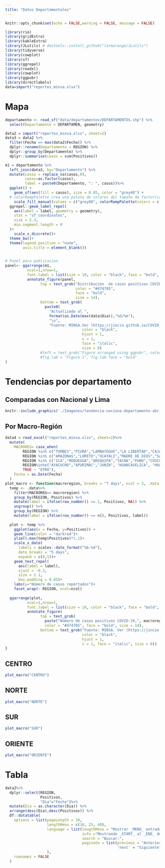 ```yaml
---
title: "Datos Departamentales"
---
```


```r
knitr::opts_chunk$set(echo = FALSE,warning = FALSE, message = FALSE)
```

```r
library(rio)
library(gridExtra)
library(kableExtra)
library(JLutils) # devtools::install_github("larmarange/JLutils")
library(tidyverse)
library(cowplot)
library(sf)
library(ggrepel)
library(readxl)
library(cowplot)
library(ggpubr)
library(directlabels)
data=import("reportes_minsa.xlsx")
```


# Mapa

```r
departamento <- read_sf("data/departamentos/DEPARTAMENTOS.shp") %>%
  select(Departamento = DEPARTAMEN, geometry)

data2 = import("reportes_minsa.xlsx", sheet=2)
data3 = data2 %>%
  filter(Fecha == max(data2$Fecha)) %>%
  dplyr::rename(Departamento = REGION) %>%
  dplyr::group_by(Departamento) %>%
  dplyr::summarise(casos = sum(Positivos))

m1 = departamento %>%
  left_join(data3, by="Departamento") %>%
  mutate(casos = replace_na(casos,0),
         casos=as.factor(casos),
         label = paste0(Departamento, ": ", casos))%>%
  ggplot() +
    geom_sf(aes(fill = casos), size = 0.05, color = "grey40") +
  # colorRampPalette crea una paleta de colores del tamaño de factor(casos) -1
    scale_fill_manual(values = c("grey80", colorRampPalette(colors = c("#FFF5F0","#FB6A4A", "#67000D"))(length(unique(data3$casos)-1)))) +
  ggrepel::geom_label_repel(
    aes(label = label, geometry = geometry),
    stat = "sf_coordinates", 
    size = 2.3,
    min.segment.length = 0
  )+
    scale_x_discrete()+
  theme_bw()+
  theme(legend.position = "none",
        axis.title = element_blank())
 
```


```r
# Panel para publicacion
panel<- ggarrange(m1,
          ncol=1,nrow=1,
          font.label = list(size = 10, color = "black", face = "bold", family = NULL))
          annotate_figure(panel,
                top = text_grob("Distribución  de casos positivos COVID-19 x departamento, Perú", 
                                color = "#474785", 
                                face = "bold", 
                                size = 14),
                bottom = text_grob(
                  paste0(
                    "Actualizado al ", 
                    format(as.Date(max(data$Dia)),"%d/%m"),
                    "\n",
                    "Fuente: MINSA.Ver (https://jincio.github.io/COVID_19_PERU/Propagacion.html)"), 
                                   color = "black", 
                                   hjust = 1, 
                                   x = 1, 
                                   face = "italic", 
                                   size = 8)
                #left = text_grob("Figure arranged using ggpubr", color = "green", rot = 90),
                #fig.lab = "Figure 1", fig.lab.face = "bold"
)

```

# Tendencias por departamento

## Comparadas con Nacional y Lima

```r
knitr::include_graphics('./Imagenes/tendencia-naciona-departamento-abril-5.png')
```


## Por Macro-Región


```r
data4 = read_excel("reportes_minsa.xlsx", sheet=2)%>%
  mutate(
    MACROREG= case_when(
        REGION %in% c("TUMBES","PIURA","LAMBAYEQUE","LA LIBERTAD","CAJAMARCA","ANCASH")~"NORTE",
        REGION %in% c("AMAZONAS","LORETO","UCAYALI","MADRE DE DIOS","SAN MARTIN") ~ "ORIENTE",
        REGION %in% c("ICA","MOQUEGUA","AREQUIPA","TACNA","PUNO","CUSCO") ~ "SUR",
        REGION%in%c("AYACUCHO","APURIMAC","JUNIN", "HUANCAVELICA", "HUANUCO", "PASCO")~ "CENTRO",
        TRUE ~ "OTRO"),
    Fecha = as.Date(Fecha)
  )
plot_macro <- function(macroregion, breaks = "7 days", ncol = 3, .data = data4){
  temp <- .data%>%
    filter(MACROREG== macroregion) %>% 
    group_by(REGION, Positivos) %>% 
    mutate(label = ifelse(row_number() == 1, Positivos, NA)) %>% 
    ungroup() %>% 
    group_by(REGION) %>% 
    mutate(label = ifelse(row_number() == n(), Positivos, label))
  
  plot <- temp %>%
    ggplot(aes(x = Fecha, y=Positivos)) +
    geom_line(color = "darkred")+
    ylim(0,max(temp$Positivos)*1.1)+
    scale_x_date(
      labels = scales::date_format("%b-%d"), 
      date_breaks = "5 days", 
      expand = c(0,1))+
    geom_text_repel(
      aes(label = label), 
      vjust = -0.3,
      size = 2.1,
      box.padding = 0.05)+
    labs(y="Número de casos reportados")+
    facet_wrap(~ REGION, ncol=ncol)
  
  ggarrange(plot,
          ncol=1,nrow=1,
          font.label = list(size = 10, color = "black", face = "bold", family = NULL)) %>% 
          annotate_figure(
                top = text_grob(
                  paste("Número de casos positivos COVID-19,", macroregion), 
                  color = "#474785", face = "bold", size = 14),
                bottom = text_grob("Fuente: MINSA. Ver (https://jincio.github.io/COVID_19_PERU/Propagacion.html)", 
                                   color = "black", 
                                   hjust = 1, 
                                   x = 1, face = "italic", size = 8))
}
```

## CENTRO 

```r
plot_macro("CENTRO")
```

## NORTE 

```r
plot_macro("NORTE")
```

## SUR
```r
plot_macro("SUR")
```

## ORIENTE

```r
plot_macro("ORIENTE")
```

# Tabla 

```r
data2%>%
  dplyr::select(REGION,
                Positivos,
                "Dia"="Fecha")%>%
  mutate(Dia = as.character(Dia)) %>% 
  arrange(desc(Dia),desc(Positivos)) %>%
  DT::datatable(
    options = list(pageLength = 10, 
                   lengthMenu = c(10, 25, 40),
                   language = list(lengthMenu = "Mostrar _MENU_ entradas",
                                   info ="Mostrando _START_ al _END_ de _TOTAL_ entradas",
                                   search = "Buscar:",
                                   paginate = list(previous = "Anterior",
                                                   'next' = "Siguiente"))
                   ),
    rownames = FALSE
  )
```

